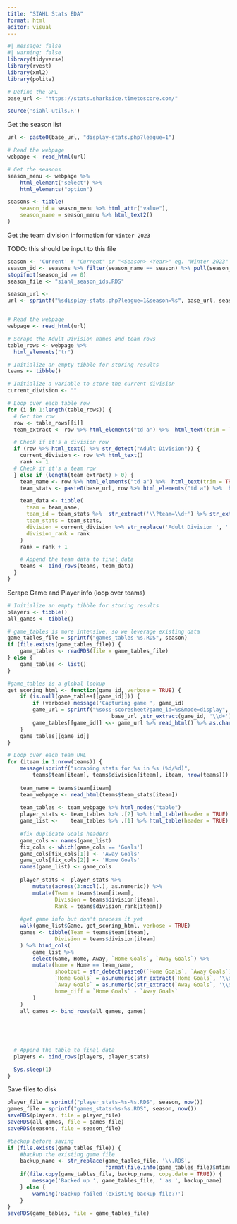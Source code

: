 ```yaml
---
title: "SIAHL Stats EDA"
format: html
editor: visual
---
```


```r
#| message: false
#| warning: false
library(tidyverse)
library(rvest)
library(xml2)
library(polite)

# Define the URL
base_url <- "https://stats.sharksice.timetoscore.com/"

source('siahl-utils.R')
```

Get the season list

```r
url <- paste0(base_url, "display-stats.php?league=1")

# Read the webpage
webpage <- read_html(url)

# Get the seasons
season_menu <- webpage %>%
    html_element("select") %>% 
    html_elements("option")

seasons <- tibble(
    season_id = season_menu %>% html_attr("value"),
    season_name = season_menu %>% html_text2()
)
```

Get the team division information for `Winter 2023`

TODO: this should be input to this file

```r
season <- 'Current' # "Current" or "<Season> <Year>" eg. "Winter 2023"
season_id <- seasons %>% filter(season_name == season) %>% pull(season_id)
stopifnot(season_id >= 0)
season_file <- "siahl_season_ids.RDS"

season_url <- 
url <- sprintf("%sdisplay-stats.php?league=1&season=%s", base_url, season_id)


# Read the webpage
webpage <- read_html(url)

# Scrape the Adult Division names and team rows
table_rows <- webpage %>%
  html_elements("tr") 

# Initialize an empty tibble for storing results
teams <- tibble()

# Initialize a variable to store the current division
current_division <- ""

# Loop over each table row
for (i in 1:length(table_rows)) {
  # Get the row
  row <- table_rows[[i]]
  team_extract <- row %>% html_elements("td a") %>%  html_text(trim = TRUE)

  # Check if it's a division row
  if (row %>% html_text() %>% str_detect("Adult Division")) {
    current_division <- row %>% html_text()
    rank <- 1
  # Check if it's a team row
  } else if (length(team_extract) > 0) {
    team_name <- row %>% html_elements("td a") %>%  html_text(trim = TRUE)
    team_stats <- paste0(base_url, row %>% html_elements("td a") %>%  html_attr("href"))

    team_data <- tibble(
      team = team_name,
      team_id = team_stats %>%  str_extract('\\?team=\\d+') %>% str_extract('\\d+'),
      team_stats = team_stats,
      division = current_division %>% str_replace('Adult Division ', ''),
      division_rank = rank
    )
    rank = rank + 1

    # Append the team data to final_data
    teams <- bind_rows(teams, team_data)
  }
}
```

Scrape Game and Player info (loop over teams)

```r
# Initialize an empty tibble for storing results
players <- tibble() 
all_games <- tibble()

# game_tables is more intensive, so we leverage existing data
game_tables_file = sprintf("games_tables-%s.RDS", season)
if (file.exists(game_tables_file)) {
    game_tables <- readRDS(file = game_tables_file)
} else {
    game_tables <- list()
}

#game_tables is a global lookup
get_scoring_html <- function(game_id, verbose = TRUE) {
    if (is.null(game_tables[[game_id]])) {
        if (verbose) message('Capturing game ', game_id)
        game_url = sprintf("%soss-scoresheet?game_id=%s&mode=display", 
                                 base_url ,str_extract(game_id, '\\d+')) 
        game_tables[[game_id]] <<- game_url %>% read_html() %>% as.character()
    }
    game_tables[[game_id]]
}

# Loop over each team URL
for (iteam in 1:nrow(teams)) {
    message(sprintf("scraping stats for %s in %s (%d/%d)", 
        teams$team[iteam], teams$division[iteam], iteam, nrow(teams)))
    
    team_name = teams$team[iteam]
    team_webpage <- read_html(teams$team_stats[iteam])
    
    team_tables <- team_webpage %>% html_nodes("table")
    player_stats <- team_tables %>% .[2] %>% html_table(header = TRUE) %>% .[[1]] %>% promote_header()
    game_list <-    team_tables %>% .[1] %>% html_table(header = TRUE) %>% .[[1]] %>% promote_header()
    
    #fix duplicate Goals headers
    game_cols <- names(game_list) 
    fix_cols <- which(game_cols == 'Goals')
    game_cols[fix_cols[1]] <- 'Away Goals'
    game_cols[fix_cols[2]] <- 'Home Goals'
    names(game_list) <- game_cols
    
    player_stats <- player_stats %>% 
        mutate(across(3:ncol(.), as.numeric)) %>% 
        mutate(Team = teams$team[iteam], 
               Division = teams$division[iteam], 
               Rank = teams$division_rank[iteam])
    
    #get game info but don't process it yet
    walk(game_list$Game, get_scoring_html, verbose = TRUE)
    games <- tibble(Team = teams$team[iteam], 
               Division = teams$division[iteam]
    ) %>% bind_cols(
        game_list %>% 
        select(Game, Home, Away, `Home Goals`, `Away Goals`) %>% 
        mutate(home = Home == team_name,
               shootout = str_detect(paste0(`Home Goals`, `Away Goals`), 'S'),
               `Home Goals` = as.numeric(str_extract(`Home Goals`, '\\d+')),
               `Away Goals` = as.numeric(str_extract(`Away Goals`, '\\d+')),
               home_diff = `Home Goals` - `Away Goals`
        ) 
    ) 
    all_games <- bind_rows(all_games, games)
    
    
    

  
  # Append the table to final_data
  players <- bind_rows(players, player_stats)

  Sys.sleep(1)
}

```

Save files to disk

```r
player_file = sprintf("player_stats-%s-%s.RDS", season, now())
games_file = sprintf("games_stats-%s-%s.RDS", season, now())
saveRDS(players, file = player_file)
saveRDS(all_games, file = games_file)
saveRDS(seasons, file = season_file)

#backup before saving
if (file.exists(game_tables_file)) {
    #backup the existing game file
    backup_name <- str_replace(game_tables_file, '\\.RDS', 
                               format(file.info(game_tables_file)$mtime, '-%Y-%m-%d-%H%M%S.RDS'))
    if(file.copy(game_tables_file, backup_name, copy.date = TRUE)) {
        message('Backed up ', game_tables_file, ' as ', backup_name)
    } else {
        warning('Backup failed (existing backup file?)')
    }
}
saveRDS(game_tables, file = game_tables_file)
```
